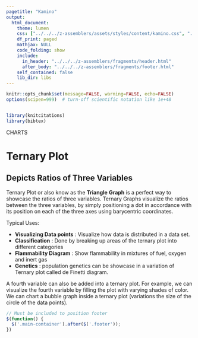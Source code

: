 ```yaml
---
pagetitle: "Kamino"
output: 
  html_document:
    theme: lumen
    css: ["../../../z-assemblers/assets/styles/content/kamino.css", "../../../z-assemblers/assets/icons/line-awesome/css/line-awesome.css"]
    df_print: paged
    mathjax: NULL
    code_folding: show
    include:
      in_header: "../../../z-assemblers/fragments/header.html"
      after_body: "../../../z-assemblers/fragments/footer.html"
    self_contained: false
    lib_dir: libs
---
```


```r

knitr::opts_chunk$set(message=FALSE, warning=FALSE, echo=FALSE)
options(scipen=999)  # turn-off scientific notation like 1e+48


library(knitcitations)
library(bibtex)

```

<div class="activity">
CHARTS  
</div>

# Ternary Plot
## Depicts Ratios of Three Variables


Ternary Plot or also know as the __Triangle__ __Graph__ is a perfect way to showcase the ratios of three variables. Ternary Graphs visualize the ratios between the three variables, by simply positioning a dot in accordance with its position on each of the three axes using barycentric coordinates.



Typical Uses:

* __Visualizing Data points__ : Visualize how data is distributed in a data set.
* __Classification__ : Done by breaking up areas of the ternary plot into different categories
* __Flammability Diagram__ : Show flammability in mixtures of fuel, oxygen and inert gas
* __Genetics__ : population genetics can be showcase in a variation of Ternary plot called de Finetti diagram.


A fourth variable can also be added into a ternary plot. For example, we can visualize the fourth variable by filling the plot with varying shades of color. We can chart a bubble graph inside a ternary plot (variations the size of the circle of the data points).



```js

// Must be included to position footer
$(function() {
  $('.main-container').after($('.footer'));
})

```

